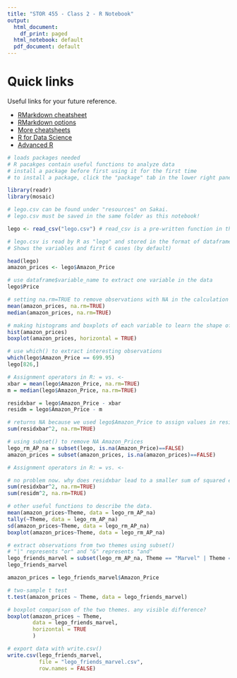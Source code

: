 ```yaml
---
title: "STOR 455 - Class 2 - R Notebook"
output:
  html_document:
    df_print: paged
  html_notebook: default
  pdf_document: default
---
```


# Quick links

Useful links for your future reference.

* [RMarkdown cheatsheet](https://www.rstudio.com/wp-content/uploads/2015/02/rmarkdown-cheatsheet.pdf)
* [RMarkdown options](https://yihui.name/knitr/options/)
* [More cheatsheets](https://www.rstudio.com/resources/cheatsheets/)
* [R for Data Science](https://r4ds.had.co.nz)
* [Advanced R](http://adv-r.had.co.nz)


```r
# loads packages needed
# R pacakges contain useful functions to analyze data
# install a package before first using it for the first time
# to install a package, click the "package" tab in the lower right pane and click "install"

library(readr)
library(mosaic)

# lego.csv can be found under "resources" on Sakai.
# lego.csv must be saved in the same folder as this notebook!

lego <- read_csv("lego.csv") # read_csv is a pre-written function in the package "readr"

# lego.csv is read by R as "lego" and stored in the format of dataframe
# Shows the variables and first 6 cases (by default)

head(lego)
amazon_prices <- lego$Amazon_Price
```
```r
# use dataframe$variable_name to extract one variable in the data
lego$Price
```

```r
# setting na.rm=TRUE to remove observations with NA in the calculation of mean and median
mean(amazon_prices, na.rm=TRUE)
median(amazon_prices, na.rm=TRUE)
```

```r
# making histograms and boxplots of each variable to learn the shape of distrbutions.
hist(amazon_prices)
boxplot(amazon_prices, horizontal = TRUE)
```

```r
# use which() to extract interesting observations 
which(lego$Amazon_Price == 699.95)
lego[826,]
```


```r
# Assignment operators in R: = vs. <-
xbar = mean(lego$Amazon_Price, na.rm=TRUE)
m = median(lego$Amazon_Price, na.rm=TRUE)

residxbar = lego$Amazon_Price - xbar
residm = lego$Amazon_Price - m
```

```r
# returns NA because we used lego$Amazon_Price to assign values in residxbar and residm
sum(residxbar^2, na.rm=TRUE)
```

```r
# using subset() to remove NA Amazon_Prices
lego_rm_AP_na = subset(lego, is.na(Amazon_Price)==FALSE)
amazon_prices = subset(amazon_prices, is.na(amazon_prices)==FALSE)
```

```r
# Assignment operators in R: = vs. <-

```

```r
# no problem now. why does residxbar lead to a smaller sum of squared errors? 
sum(residxbar^2, na.rm=TRUE)
sum(residm^2, na.rm=TRUE)
```

```r
# other useful functions to describe the data.
mean(amazon_prices~Theme, data = lego_rm_AP_na)
tally(~Theme, data = lego_rm_AP_na)
sd(amazon_prices~Theme, data = lego_rm_AP_na)
boxplot(amazon_prices~Theme, data = lego_rm_AP_na)

```

```r
# extract observations from two themes using subset()
# "|" represents "or" and "&" represents "and"
lego_friends_marvel = subset(lego_rm_AP_na, Theme == "Marvel" | Theme == "Friends")
lego_friends_marvel

amazon_prices = lego_friends_marvel$Amazon_Price
```

```r
# two-sample t test
t.test(amazon_prices ~ Theme, data = lego_friends_marvel)
```

```r
# boxplot comparison of the two themes. any visible difference?
boxplot(amazon_prices ~ Theme, 
        data = lego_friends_marvel, 
        horizontal = TRUE
        )
```

```r
# export data with write.csv()
write.csv(lego_friends_marvel,
          file = "lego_friends_marvel.csv",
          row.names = FALSE)
```
